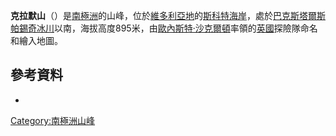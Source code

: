 {{Coord|75|3|S|162|34|E|source:GNIS|display=title}}

'''克拉默山'''（{{lang-en|Mount Crummer}}）是[[南極洲|南極洲]]的山峰，位於[[維多利亞地|維多利亞地]]的[[斯科特海岸|斯科特海岸]]，處於[[巴克斯塔爾斯帕錫奇冰川|巴克斯塔爾斯帕錫奇冰川]]以南，海拔高度895米，由[[歐內斯特·沙克爾頓|歐內斯特·沙克爾頓]]率領的[[英國|英國]]探險隊命名和繪入地圖。

== 參考資料 ==
* {{usgs-gazetteer|id=3372|name=Crummer, Mount}}
{{DEFAULTSORT:Mount Crummer}}
{{ScottCoast-geo-stub}}
[[Category:南極洲山峰|Category:南極洲山峰]]